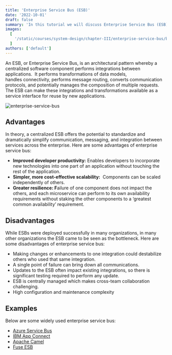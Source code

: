 ```yaml
---
title: 'Enterprise Service Bus (ESB)'
date: '2022-10-01'
draft: false
summary: 'In this tutorial we will discuss Enterprise Service Bus (ESB)'
images:
  [
    '/static/courses/system-design/chapter-III/enterprise-service-bus/banner.png',
  ]
authors: ['default']
---
```


An ESB, or Enterprise Service Bus, is an architectural pattern whereby a centralized software component performs integrations between applications.  It performs transformations of data models, handles connectivity, performs message routing, converts communication protocols, and potentially manages the composition of multiple requests. The ESB can make these integrations and transformations available as a service interface for reuse by new applications.

![enterprise-service-bus](/static/courses/system-design/chapter-III/enterprise-service-bus/enterprise-service-bus.png)

## Advantages

In theory, a centralized ESB offers the potential to standardize and dramatically simplify communication, messaging, and integration between services across the enterprise. Here are some advantages of enterprise service bus:

- **Improved developer productivity:** Enables developers to incorporate new technologies into one part of an application without touching the rest of the application.
- **Simpler, more cost-effective scalability:**  Components can be scaled independently of others.
- **Greater resilience: F**ailure of one component does not impact the others, and each microservice can perform to its own availability requirements without staking the other components to a ‘greatest common availability’ requirement.

## Disadvantages

While ESBs were deployed successfully in many organizations, in many other organizations the ESB came to be seen as the bottleneck. Here are some disadvantages of enterprise service bus:

- Making changes or enhancements to one integration could destabilize others who used that same integration.
- A single point of failure can bring down all communications.
- Updates to the ESB often impact existing integrations, so there is significant testing required to perform any update.
- ESB is centrally managed which makes cross-team collaboration challenging.
- High configuration and maintenance complexity

## Examples

Below are some widely used enterprise service bus:

- [Azure Service Bus](https://azure.microsoft.com/en-in/services/service-bus/)
- [IBM App Connect](https://www.ibm.com/in-en/cloud/app-connect)
- [Apache Camel](https://camel.apache.org/)
- [Fuse ESB](https://www.redhat.com/en/technologies/jboss-middleware/fuse)
